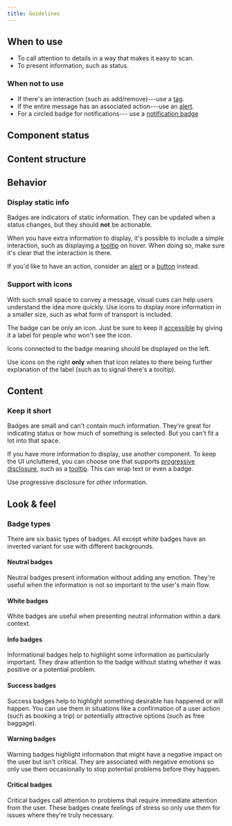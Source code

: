 ```yaml
---
title: Guidelines
---
```


<ReactExample name="Badge" />

## When to use

- To call attention to details in a way that makes it easy to scan.
- To present information, such as status.

### When not to use

- If there's an interaction (such as add/remove)---use a [tag](/components/interaction/tag/).
- If the entire message has an associated action---use an [alert](/components/information/alert/).
- For a circled badge for notifications--- use a [notification badge](/components/information/notificationbadge/)

## Component status

<ComponentStatus component="Badge" />

## Content structure

<FigmaFile
  file="4QJZqvBvRrLu6t9mwObCkA"
  node="0%3A43"
  alt="Label: works best when short; icon: supports the label."
/>

## Behavior

### Display static info

Badges are indicators of static information.
They can be updated when a status changes,
but they should **not** be actionable.

When you have extra information to display,
it's possible to include a simple interaction,
such as displaying a [tooltip](/components/overlay/tooltip/) on hover.
When doing so, make sure it's clear that the interaction is there.

<Guidelines type="do" title="Don't combine with text link">


If you'd like to have an action, consider an [alert](/components/information/alert-message/) or a [button](/components/action/button/) instead.

<FigmaFile
  file="fannvRpkOJK6uxxT33EKaa"
  node="25%3A40"
  alt="An alert with the message 'Your booking failed' and a button labelled 'Get details'."
/>
<FigmaFile
  file="fannvRpkOJK6uxxT33EKaa"
  node="25%3A40"
  alt="A badge with the text: Booking failed. Get details. The second sentence is a link."
/>

</Guidelines>


### Support with icons

With such small space to convey a message,
visual cues can help users understand the idea more quickly.
Use icons to display more information in a smaller size,
such as what form of transport is included.

The badge can be only an icon. Just be sure to keep it [accessible](/foundation/accessibility/)
by giving it a label for people who won't see the icon.

<Guidelines type="do" title="Use icons only on left">


Icons connected to the badge meaning should be displayed on the left.

<FigmaFile
  file="fannvRpkOJK6uxxT33EKaa"
  node="32%3A13"
  alt="A badge with an icon of passengers on the left of the number 4."
/>
<FigmaFile
  file="fannvRpkOJK6uxxT33EKaa"
  node="32%3A7"
  alt="A badge with the number 4 and to the right an icon of passengers."
/>
</Guidelines>


Use icons on the right **only** when that icon relates to
there being further explanation of the label (such as to signal there's a tooltip).

<ReactExample name="Badge icon" />

## Content

### Keep it short

Badges are small and can't contain much information.
They're great for indicating status or how much of something is selected.
But you can't fit a lot into that space.

If you have more information to display,
use another component.
To keep the UI uncluttered, you can choose one that supports [progressive disclosure](/guides/progressive-disclosure/),
such as a [tooltip](/components/overlay/tooltip/).
This can wrap text or even a badge.

<Guidelines type="do" title="Keep badges short">


Use progressive disclosure for other information.

<FigmaFile
  file="fannvRpkOJK6uxxT33EKaa"
  node="29%3A574"
  alt="A badge with an icon of passengers and the number 4 and a tooltip saying 2 adults and 2 children."
/>
<FigmaFile
  file="fannvRpkOJK6uxxT33EKaa"
  node="29%3A559"
  alt="A badge with an icon of passengers and the number 4 and the text 2 adults and 2 children."
/>

</Guidelines>


## Look & feel

### Badge types

There are six basic types of badges. All except white badges have an inverted variant for use with different backgrounds.

#### Neutral badges

Neutral badges present information without adding any emotion.
They're useful when the information is not so important to the user's main flow.

<ReactExample name="Badge neutral" />

#### White badges

White badges are useful when presenting neutral information within a dark context.

<ReactExample name="Badge white" />

#### Info badges

Informational badges help to highlight some information as particularly important.
They draw attention to the badge without stating whether it was positive or a potential problem.

<ReactExample name="Badge info" />

#### Success badges

Success badges help to highlight something desirable has happened or will happen.
You can use them in situations like a confirmation of a user action (such as booking a trip)
or potentially attractive options (such as free baggage).

<ReactExample name="Badge success" />

#### Warning badges

Warning badges highlight information that might have a negative impact on the user
but isn't critical.
They are associated with negative emotions
so only use them occasionally to stop potential problems before they happen.

<ReactExample name="Badge warning" />

#### Critical badges

Critical badges call attention to problems that require immediate attention from the user.
These badges create feelings of stress so only use them for issues where they're truly necessary.

<ReactExample name="Badge critical" />

